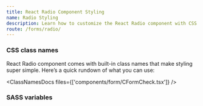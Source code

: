 ```yaml
---
title: React Radio Component Styling
name: Radio Styling
description: Learn how to customize the React Radio component with CSS classes, variables, and SASS for flexible styling and seamless integration into your design.
route: /forms/radio/
---
```


### CSS class names

React Radio component comes with built-in class names that make styling super simple. Here’s a quick rundown of what you can use:

<ClassNamesDocs files={['components/form/CFormCheck.tsx']} />

### SASS variables

<ScssDocs file="_variables.scss" capture="form-check-variables" />

